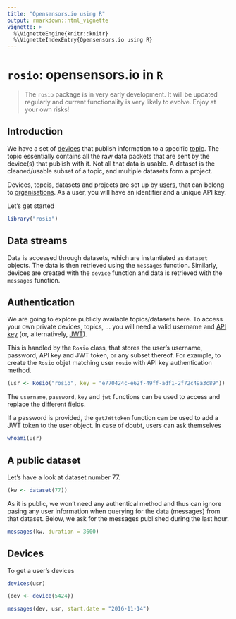```yaml
---
title: "Opensensors.io using R"
output: rmarkdown::html_vignette
vignette: >
  %\VignetteEngine{knitr::knitr}
  %\VignetteIndexEntry{Opensensors.io using R}
---
```


# `rosio`: opensensors.io in `R`

> The `rosio` package is in very early development. It will be updated
> regularly and current functionality is very likely to evolve. Enjoy
> at your own risks!

## Introduction

We have a set of
[devices](https://opensensorsio.helpscoutdocs.com/article/36-how-do-i-create-a-new-device)
that publish information to a specific
[topic](https://opensensorsio.helpscoutdocs.com/article/38-how-do-i-create-a-new-topic). The
topic essentially contains all the raw data packets that are sent by
the device(s) that publish with it. Not all that data is usable. A
dataset is the cleaned/usable subset of a topic, and multiple datasets
form a project.

Devices, topcis, datasets and projects are set up by
[users](https://publisher.opensensors.io/signup), that can belong to
[organisations](https://opensensorsio.helpscoutdocs.com/article/46-create-and-manage-an-organisation). As
a user, you will have an identifier and a unique API key.

<!-- In the rest of this document, we will be using data from the -->
<!-- [*London air quality network* organisation](https://publisher.opensensors.io/orgs/london-air-quality-network). -->

Let's get started

```r
library("rosio")
```

## Data streams

Data is accessed through datasets, which are instantiated as `dataset`
objects. The data is then retrieved using the `messages`
function. Similarly, devices are created with the `device` function
and data is retrieved with the `messages` function. 

## Authentication

We are going to explore publicly available topics/datasets here. To
access your own private devices, topics, ... you will need a valid
username and
[API key](https://opensensorsio.helpscoutdocs.com/article/42-where-is-my-api-key)
(or, alternatively,
[JWT](https://opensensorsio.helpscoutdocs.com/article/53-using-jwt-for-authentication)).

This is handled by the `Rosio` class, that stores the user's username,
password, API key and JWT token, or any subset thereof. For example,
to create the `Rosio` objet matching user `rosio` with API key
authentication method.

```r
(usr <- Rosio("rosio", key = "e770424c-e62f-49ff-adf1-2f72c49a3c89"))
```

The `username`, `password`, `key` and `jwt` functions can be used to
access and replace the different fields.

If a password is provided, the `getJWttoken` function can be used to
add a JWT token to the user object. In case of doubt, users can ask
themselves

```r
whoami(usr)
```

## A public dataset

Let's have a look at dataset number 77.

```r
(kw <- dataset(77))
```

As it is public, we won't need any authentical method and thus can
ignore pasing any user information when querying for the data
(messages) from that dataset. Below, we ask for the messages published
during the last hour.

```r
messages(kw, duration = 3600)
```

## Devices

To get a user's devices

```r
devices(usr)
```

```r
(dev <- device(5424))
```

```r
messages(dev, usr, start.date = "2016-11-14")
```

